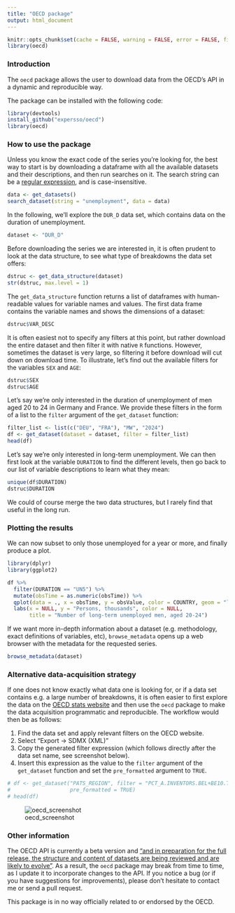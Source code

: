 ---
title: "OECD package"
output: html_document
---


```{r options, echo=FALSE}
knitr::opts_chunk$set(cache = FALSE, warning = FALSE, error = FALSE, fig.path = "./figures", eval = FALSE)
library(oecd)
```

### Introduction

The `oecd` package allows the user to download data from the OECD's API in a dynamic 
and reproducible way.

The package can be installed with the following code:

```{r loadLibrary}
library(devtools)
install_github("expersso/oecd")
library(oecd)
```

### How to use the package

Unless you know the exact code of the series you're looking for, the best way to 
start is by downloading a dataframe with all the available datasets and their
descriptions, and then run searches on it. The search string can be a 
[regular expression](http://en.wikipedia.org/wiki/Regular_expression), and is 
case-insensitive.

```{r get_datasets}
data <- get_datasets()
search_dataset(string = "unemployment", data = data)
```

In the following, we'll explore the `DUR_D` data set, which contains data on 
the duration of unemployment.

```{r dataset}
dataset <- "DUR_D"
```

Before downloading the series we are interested in, it is often prudent to look
at the data structure, to see what type of breakdowns the data set offers:

```{r get_data_structure}
dstruc <- get_data_structure(dataset)
str(dstruc, max.level = 1)
```

The `get_data_structure` function returns a list of dataframes with human-readable
values for variable names and values. The first data frame contains the variable 
names and shows the dimensions of a dataset:

```{r show_var_desc}
dstruc$VAR_DESC
```

It is often easiest not to specify any filters at this point, but rather download
the entire dataset and then filter it with native `R` functions. However, sometimes
the dataset is very large, so filtering it before download will cut down on download
time. To illustrate, let's find out the available filters for the variables `SEX` 
and `AGE`:

```{r breakdowns}
dstruc$SEX
dstruc$AGE
```

Let's say we're only interested in the duration of unemployment of men aged 
20 to 24 in Germany and France. We provide these filters in the form of a list to 
the `filter` argument of the `get_dataset` function:

```{r get_dataset}
filter_list <- list(c("DEU", "FRA"), "MW", "2024")
df <- get_dataset(dataset = dataset, filter = filter_list)
head(df)
```

Let's say we're only interested in long-term unemployment. We can then first look
at the variable `DURATION` to find the different levels, then go back to our list 
of variable descriptions to learn what they mean:

```{r duration}
unique(df$DURATION)
dstruc$DURATION
```

We could of course merge the two data structures, but I rarely find that useful
in the long run.

### Plotting the results

We can now subset to only those unemployed for a year or more, and finally produce a plot.

```{r plot, cache = FALSE, fig.width = 7, fig.height = 4, fig.cap = "Unemployment rates of foreign- and native-born populations"}
library(dplyr)
library(ggplot2)

df %>% 
  filter(DURATION == "UN5") %>% 
  mutate(obsTime = as.numeric(obsTime)) %>% 
  qplot(data = ., x = obsTime, y = obsValue, color = COUNTRY, geom = "line") +
  labs(x = NULL, y = "Persons, thousands", color = NULL,
       title = "Number of long-term unemployed men, aged 20-24")
```

If we want more in-depth information about a dataset (e.g. methodology, exact
definitions of variables, etc), `browse_metadata` opens up a web
browser with the metadata for the requested series.

```{r browse_metadata}
browse_metadata(dataset)
```

### Alternative data-acquisition strategy

If one does not know exactly what data one is looking for, or if a data set 
contains e.g. a large number of breakdowns, it is often easier to first explore 
the data on the [OECD stats website](http://stats.oecd.org) and then use the `oecd`
package to make the data acquisition programmatic and reproducible. The workflow
would then be as follows:

1. Find the data set and apply relevant filters on the OECD website.
1. Select "Export -> SDMX (XML)"
1. Copy the generated filter expression (which follows directly after the data set name, 
see screenshot below).
1. Insert this expression as the value to the `filter` argument of the `get_dataset` 
function and set the `pre_formatted` argument to `TRUE`.

```{r example}
# df <- get_dataset("PATS_REGION", filter = "PCT_A.INVENTORS.BEL+BE10.TOTAL+BIOTECH", 
#                   pre_formatted = TRUE)
# head(df)
```

![oecd_screenshot](figures/oecd.png)

### Other information

The OECD API is currently a beta version and ["and in preparation for the full release, the structure and content of datasets are being reviewed and are likely to evolve"](http://stats.oecd.org/OpenDataAPI/index.htm). As a result, 
the `oecd` package may break from time to time, as I update it to incorporate 
changes to the API. If you notice a bug (or if you have suggestions for 
improvements), please don't hesitate to contact me or send a pull request.

This package is in no way officially related to or endorsed by the OECD.
